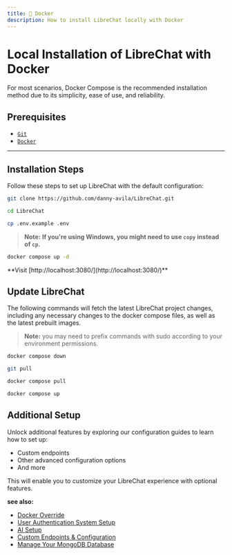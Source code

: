 ```yaml
---
title: 🐋 Docker
description: How to install LibreChat locally with Docker
---
```


# Local Installation of LibreChat with Docker

For most scenarios, Docker Compose is the recommended installation method due to its simplicity, ease of use, and reliability.

## Prerequisites

- [`Git`](https://git-scm.com/downloads)
- [`Docker`](https://www.docker.com/products/docker-desktop/)

---

## Installation Steps

Follow these steps to set up LibreChat with the default configuration:

```bash filename="Clone the Repository"
git clone https://github.com/danny-avila/LibreChat.git
```

```bash filename="Navigate to the LibreChat Directory"
cd LibreChat
```

```bash filename="Create a .env File from .env.example"
cp .env.example .env
```

> **Note:** **If you're using Windows, you might need to use `copy` instead of `cp`.**

```sh filename="Start LibreChat"
docker compose up -d
```

<Callout type="success" title="Access LibreChat!" emoji="🎉">
  **Visit [http://localhost:3080/](http://localhost:3080/)**
</Callout>

## Update LibreChat

The following commands will fetch the latest LibreChat project changes, including any necessary changes to the docker compose files, as well as the latest prebuilt images.

> **Note:** you may need to prefix commands with sudo according to your environment permissions.

```bash filename="Stop the running container(s)""
docker compose down
```

```bash filename="Pull latest project changes"
git pull
```

```bash filename="Pull the latest LibreChat image""
docker compose pull
```

```bash filename="Start LibreChat"
docker compose up
```

## Additional Setup

Unlock additional features by exploring our configuration guides to learn how to set up:

- Custom endpoints
- Other advanced configuration options
- And more

This will enable you to customize your LibreChat experience with optional features.

**see also:**
- [Docker Override](/docs/configuration/docker_override)
- [User Authentication System Setup](/docs/configuration/authentication)
- [AI Setup](/docs/configuration/pre_configured_ai)
- [Custom Endpoints & Configuration](/docs/configuration/librechat_yaml)
- [Manage Your MongoDB Database](/blog/2023-11-30_mongoexpress)